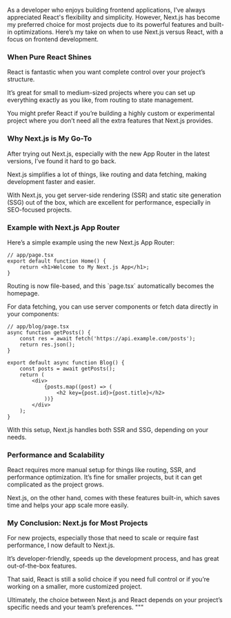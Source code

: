 As a developer who enjoys building frontend applications, I’ve always appreciated React's flexibility and simplicity. However, Next.js has become my preferred choice for most projects due to its powerful features and built-in optimizations. Here’s my take on when to use Next.js versus React, with a focus on frontend development.

### When Pure React Shines

React is fantastic when you want complete control over your project’s structure.

It’s great for small to medium-sized projects where you can set up everything exactly as you like, from routing to state management.

You might prefer React if you’re building a highly custom or experimental project where you don’t need all the extra features that Next.js provides.

### Why Next.js is My Go-To

After trying out Next.js, especially with the new App Router in the latest versions, I’ve found it hard to go back.

Next.js simplifies a lot of things, like routing and data fetching, making development faster and easier.

With Next.js, you get server-side rendering (SSR) and static site generation (SSG) out of the box, which are excellent for performance, especially in SEO-focused projects.

### Example with Next.js App Router

Here’s a simple example using the new Next.js App Router:

```tsx
// app/page.tsx
export default function Home() {
	return <h1>Welcome to My Next.js App</h1>;
}
```

Routing is now file-based, and this \`page.tsx\` automatically becomes the homepage.

For data fetching, you can use server components or fetch data directly in your components:

```tsx
// app/blog/page.tsx
async function getPosts() {
	const res = await fetch('https://api.example.com/posts');
	return res.json();
}

export default async function Blog() {
	const posts = await getPosts();
	return (
		<div>
			{posts.map((post) => (
				<h2 key={post.id}>{post.title}</h2>
			))}
		</div>
	);
}
```

With this setup, Next.js handles both SSR and SSG, depending on your needs.

### Performance and Scalability

React requires more manual setup for things like routing, SSR, and performance optimization. It’s fine for smaller projects, but it can get complicated as the project grows.

Next.js, on the other hand, comes with these features built-in, which saves time and helps your app scale more easily.

### My Conclusion: Next.js for Most Projects

For new projects, especially those that need to scale or require fast performance, I now default to Next.js.

It’s developer-friendly, speeds up the development process, and has great out-of-the-box features.

That said, React is still a solid choice if you need full control or if you’re working on a smaller, more customized project.

Ultimately, the choice between Next.js and React depends on your project’s specific needs and your team’s preferences.
"""
